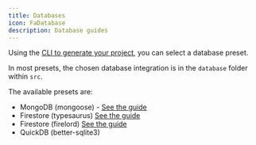 ```yaml
---
title: Databases
icon: FaDatabase
description: Database guides
---
```


Using the [CLI to generate your project](/docs/discord/start), you can select a database preset.

In most presets, the chosen database integration is in the `database` folder within `src`.

The available presets are:

- MongoDB (mongoose) - [See the guide](/docs/discord/databases/mongodb)
- Firestore (typesaurus) [See the guide](/docs/discord/databases/firestore)
- Firestore (firelord) [See the guide](/docs/discord/databases/firestore)
- QuickDB (better-sqlite3)